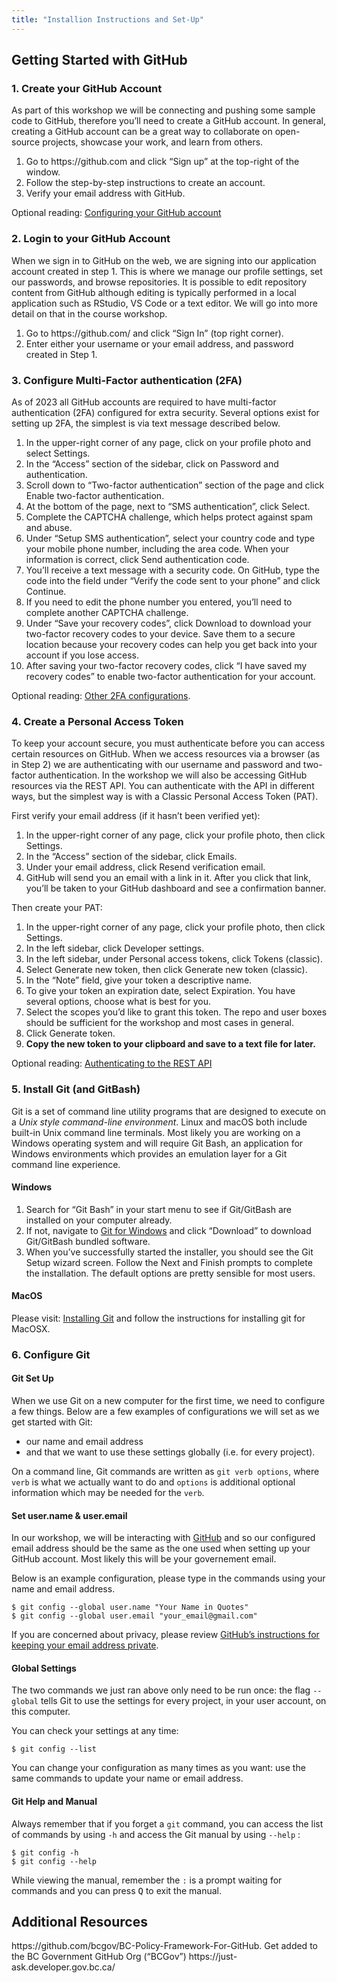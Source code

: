 ```yaml
---
title: "Installion Instructions and Set-Up"
---
```


## Getting Started with GitHub

### 1. Create your GitHub Account

As part of this workshop we will be connecting and pushing some sample code to GitHub, therefore you'll need to create a GitHub account. In general, creating a GitHub account can be a great way to collaborate on open-source projects, showcase your work, and learn from others.

1.  Go to https://github.com and click "Sign up" at the top-right of the window.
2.  Follow the step-by-step instructions to create an account.
3.  Verify your email address with GitHub.

Optional reading: [Configuring your GitHub account](https://docs.github.com/en/get-started/onboarding/getting-started-with-your-github-account#part-1-configuring-your-github-account)

### 2. Login to your GitHub Account

When we sign in to GitHub on the web, we are signing into our application account created in step 1. This is where we manage our profile settings, set our passwords, and browse repositories. It is possible to edit repository content from GitHub although editing is typically performed in a local application such as RStudio, VS Code or a text editor. We will go into more detail on that in the course workshop.

1.  Go to https://github.com/ and click "Sign In" (top right corner).\
2.  Enter either your username or your email address, and password created in Step 1.

### 3. Configure Multi-Factor authentication (2FA)

As of 2023 all GitHub accounts are required to have multi-factor authentication (2FA) configured for extra security. Several options exist for setting up 2FA, the simplest is via text message described below.

1.  In the upper-right corner of any page, click on your profile photo and select Settings.
2.  In the "Access" section of the sidebar, click on Password and authentication.
3.  Scroll down to "Two-factor authentication" section of the page and click Enable two-factor authentication.
4.  At the bottom of the page, next to "SMS authentication", click Select.
5.  Complete the CAPTCHA challenge, which helps protect against spam and abuse.
6.  Under "Setup SMS authentication", select your country code and type your mobile phone number, including the area code. When your information is correct, click Send authentication code.
7.  You'll receive a text message with a security code. On GitHub, type the code into the field under "Verify the code sent to your phone" and click Continue.
8.  If you need to edit the phone number you entered, you'll need to complete another CAPTCHA challenge.
9.  Under "Save your recovery codes", click Download to download your two-factor recovery codes to your device. Save them to a secure location because your recovery codes can help you get back into your account if you lose access.
10. After saving your two-factor recovery codes, click "I have saved my recovery codes" to enable two-factor authentication for your account.

Optional reading: [Other 2FA configurations](https://docs.github.com/en/authentication/securing-your-account-with-two-factor-authentication-2fa/configuring-two-factor-authentication).

### 4. Create a Personal Access Token

To keep your account secure, you must authenticate before you can access certain resources on GitHub. When we access resources via a browser (as in Step 2) we are authenticating with our username and password and two-factor authentication. In the workshop we will also be accessing GitHub resources via the REST API. You can authenticate with the API in different ways, but the simplest way is with a Classic Personal Access Token (PAT).

First verify your email address (if it hasn't been verified yet):

1.  In the upper-right corner of any page, click your profile photo, then click Settings.
2.  In the "Access" section of the sidebar, click Emails.
3.  Under your email address, click Resend verification email.
4.  GitHub will send you an email with a link in it. After you click that link, you'll be taken to your GitHub dashboard and see a confirmation banner.

Then create your PAT:

1.  In the upper-right corner of any page, click your profile photo, then click Settings.
2.  In the left sidebar, click Developer settings.
3.  In the left sidebar, under Personal access tokens, click Tokens (classic).
4.  Select Generate new token, then click Generate new token (classic).
5.  In the "Note" field, give your token a descriptive name.
6.  To give your token an expiration date, select Expiration. You have several options, choose what is best for you.
7.  Select the scopes you'd like to grant this token. The repo and user boxes should be sufficient for the workshop and most cases in general.
8.  Click Generate token.
9.  **Copy the new token to your clipboard and save to a text file for later.**

Optional reading: [Authenticating to the REST API](https://docs.github.com/en/rest/overview/authenticating-to-the-rest-api?apiVersion=2022-11-28)

### 5. Install Git (and GitBash) {.tabset}

Git is a set of command line utility programs that are designed to execute on a *Unix style command-line environment*. Linux and macOS both include built-in Unix command line terminals. Most likely you are working on a Windows operating system and will require Git Bash, an application for Windows environments which provides an emulation layer for a Git command line experience.

#### Windows

1.  Search for "Git Bash" in your start menu to see if Git/GitBash are installed on your computer already.\
2.  If not, navigate to [Git for Windows](https://gitforwindows.org) and click "Download" to download Git/GitBash bundled software.
3.  When you've successfully started the installer, you should see the Git Setup wizard screen. Follow the Next and Finish prompts to complete the installation. The default options are pretty sensible for most users.

#### MacOS

Please visit: [Installing Git](https://www.atlassian.com/git/tutorials/install-git) and follow the instructions for installing git for MacOSX.

### 6. Configure Git

#### Git Set Up

When we use Git on a new computer for the first time, we need to configure a few things. Below are a few examples of configurations we will set as we get started with Git:

-   our name and email address
-   and that we want to use these settings globally (i.e. for every project).

On a command line, Git commands are written as `git verb options`, where `verb` is what we actually want to do and `options` is additional optional information which may be needed for the `verb`.

#### Set user.name & user.email

In our workshop, we will be interacting with [GitHub](https://github.com/) and so our configured email address should be the same as the one used when setting up your GitHub account. Most likely this will be your governement email.

Below is an example configuration, please type in the commands using your name and email address.

```         
$ git config --global user.name "Your Name in Quotes"
$ git config --global user.email "your_email@gmail.com"
```

If you are concerned about privacy, please review [GitHub's instructions for keeping your email address private](https://help.github.com/articles/keeping-your-email-address-private/).

#### Global Settings

The two commands we just ran above only need to be run once: the flag `--global` tells Git to use the settings for every project, in your user account, on this computer.

You can check your settings at any time:

```         
$ git config --list
```

You can change your configuration as many times as you want: use the same commands to update your name or email address.

#### Git Help and Manual

Always remember that if you forget a `git` command, you can access the list of commands by using `-h` and access the Git manual by using `--help` :

```         
$ git config -h
$ git config --help
```

While viewing the manual, remember the `:` is a prompt waiting for commands and you can press <kbd>Q</kbd> to exit the manual.

## Additional Resources

https://github.com/bcgov/BC-Policy-Framework-For-GitHub. Get added to the BC Government GitHub Org ("BCGov") https://just-ask.developer.gov.bc.ca/
